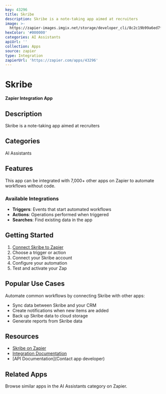 ```yaml
---
key: 43296
title: Skribe
description: Skribe is a note-taking app aimed at recruiters
image: >-
  https://zapier-images.imgix.net/storage/developer_cli/8c2c19b99a6ed7f32742c056ca1eede4.png?auto=format%2Ccompress&ixlib=python-3.0.0&q=50
hexColor: '#000000'
categories: AI Assistants
apiUrl: ''
collection: Apps
source: zapier
type: Integration
zapierUrl: 'https://zapier.com/apps/43296'
---
```

# Skribe

**Zapier Integration App**

## Description

Skribe is a note-taking app aimed at recruiters

## Categories

AI Assistants

## Features

This app can be integrated with 7,000+ other apps on Zapier to automate workflows without code.

### Available Integrations

- **Triggers**: Events that start automated workflows
- **Actions**: Operations performed when triggered
- **Searches**: Find existing data in the app

## Getting Started

1. [Connect Skribe to Zapier](https://zapier.com/apps/43296)
2. Choose a trigger or action
3. Connect your Skribe account
4. Configure your automation
5. Test and activate your Zap

## Popular Use Cases

Automate common workflows by connecting Skribe with other apps:

- Sync data between Skribe and your CRM
- Create notifications when new items are added
- Back up Skribe data to cloud storage
- Generate reports from Skribe data

## Resources

- [Skribe on Zapier](https://zapier.com/apps/43296)
- [Integration Documentation](https://zapier.com/apps/43296/integrations)
- [API Documentation](Contact app developer)

## Related Apps

Browse similar apps in the AI Assistants category on Zapier.
